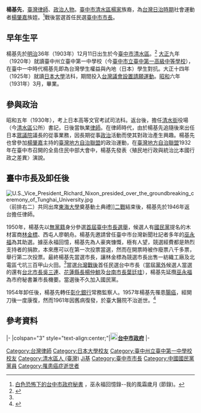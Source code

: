 {{Infobox_Prime_Minister
| name = 楊基先 
| image = 19521211楊基先.jpg
| country = 
| order = [[File:Flag_of_Taichung_City.svg|25px]][[臺中市_(省轄市)|臺中市]]（省轄市）第1任[[臺中市市長|市長]]
| term_start = 1951年2月1日
| term_end = 1954年6月2日
| predecessor = 首任
| successor = [[林金標|林金標]]
| nationality = {{JPN-EMP}}（1903年–1945年）<br>{{ROC}}（1945年–1961年）
| birth_date = 1903年12月11日
| birth_place = {{TWN-JPN}}[[臺中廳|臺中廳]][[牛罵頭支廳|牛罵頭支廳]]
| death_date ={{death date and age|1961|6|11|1903|12|11}}
| death_place ={{ROC}}[[臺北市|臺北市]][[臺大醫院|臺大醫院]]
| native place =
| constituency = 
| spouse = 楊朝榮
| party = 
| profession = 
| religion = 
| signature = 
| footnotes = 
}}
'''楊基先'''{{BD|1903年|12月11日|1961年|6月11日|catIdx=Yang楊}}，[[臺灣|臺灣]][[律師|律師]]、[[政治人物|政治人物]]。[[臺中市|臺中市]][[清水區_(台灣)|清水區]][[清水社口楊宅|楊家]]族裔，為[[台灣日治時期|台灣日治時期]]社會運動者[[楊肇嘉|楊肇嘉]]族姪。<ref name="#1">[http://www.taiwanus.net/people/moo/1_14.htm 白色恐怖下的台中市政府秘書] {{Wayback|url=http://www.taiwanus.net/people/moo/1_14.htm |date=20200911194206 }}，巫永福回憶錄--我的風霜歲月 (節錄)。</ref>戰後當選首任民選[[臺中市市長|臺中市市長]]。

== 早年生平 ==
楊基先於[[明治|明治]]36年（1903年）12月11日出生於今[[臺中市|臺中市]][[清水區_(台灣)|清水區]]。<ref>{{cite book|title=臺灣人士鑑|publisher=興南新聞社|year=1944}}</ref>
[[大正|大正]]九年（1920年）就讀臺中州立臺中第一中學校（今[[臺中市立臺中第一高級中等學校|臺中市立臺中第一高級中等學校]]），在臺中一中時代楊基先即為台灣學生權益與內地（日本）學生對抗。{{r|政|page=47}}大正十四年（1925年）就讀[[日本大學|日本大學]]法科，期間投入[[台灣議會設置請願運動|台灣議會設置請願運動]]。[[昭和|昭和]]六年（1931年）3月，畢業。

== 參與政治 ==
昭和五年（1930年），考上日本高等文官考試司法科。返台後，擔任[[清水街|清水街]]役場（今[[清水區_(臺灣)|清水區]]公所）書記，日後當執業[[律師|律師]]。在律師時代，由於楊基先追隨後來出任日本[[眾議院|眾議院]]議長的{{link-ja|清瀬一郎|清瀬一郎}}從事業務，因長期從事[[政治|政治]]活動而使其對政治產生興趣。{{r|政|page=47}}楊基先也曾參加[[楊肇嘉|楊肇嘉]]主持的[[臺灣地方自治聯盟|臺灣地方自治聯盟]]的政治運動，在[[臺灣地方自治聯盟|臺灣地方自治聯盟]]1932年在臺中市召開的全島住民中部大會中，楊基先發表〈殖民地行政與統治比本國行政之差異〉演說。{{r|臺|page=479}}

== 臺中市長及卸任後 ==
[[File:U.S._Vice_President_Richard_Nixon_presided_over_the_groundbreaking_ceremony_of_Tunghai_University.jpg|thumb]]（前排右二）共同出席[[東海大學_(台灣)|東海大學]]奠基動土典禮]][[二戰|二戰]]結束後，楊基先於1946年返台擔任律師。

1950年，楊基先以[[無黨籍|無黨籍]]身分參選[[1950年－1951年中華民國縣市長選舉#臺中市|首屆臺中市長選舉]]，候選人有[[國民黨|國民黨]]提名的木材富商[[林金標|林金標]]、西屯人廖朝舟。楊基先邀請曾任臺中市台灣新聞社記者多年的[[巫永福|巫永福]]為其助選。據巫永福回憶，楊基先為人豪爽慷慨，極有人望，競選經費都是熱烈支持者的捐款，本來應可以在第一次投票當選，然而在開票時被作廢票八千多票，舉行第二次投票。最終楊基先當選市長，讓林金標為競選市長出售一紡織工廠及北電區弋坑三百甲山火田。<ref name="#1"/>當選[[台灣|台灣]][[二戰|戰後]]首任民選台中市長（當屆[[黨外|黨外]]候選人當選的還有[[台北市長|台北市長]][[吳三連|吳三連]]、[[花蓮縣長|花蓮縣長]][[楊仲鯨|楊仲鯨]]及[[台南市長|台南市長]][[葉廷珪_(臺灣)|葉廷珪]]），楊基先延攬[[巫永福|巫永福]]為市府秘書兼市長機要。當選後不久加入國民黨。{{r|政|page=47}}

1954年卸任後，楊基先轉任[[彰化銀行|彰化銀行]]常務監察人。1957年楊基先罹患[[腸癌|腸癌]]，經開刀後一度康復，然而1961年因舊病復發，於臺大醫院不治逝世。{{r|政|page=48}}<ref>{{cite news |title=喪祭 |accessdate=2022-05-17 |work=聯合報 |date=1961-06-13}}</ref>

== 參考資料 ==
{{Reflist|2|refs=
<ref name="政">{{cite book |title=《政海浮沉錄》|author= |publisher= [[台灣時報|台灣時報]]社|isbn= |date=1977年9月}}</ref>
<ref name="臺">{{cite book |title=《臺灣民族運動史》|author= |publisher= 自立晚報社出版|isbn= |date=1971年}}</ref>
}}

{{start box}}
{{s-gov|roc}}
|-
|colspan="3" style="text-align:center;"|'''[[File:Seal_of_Taichung.svg|20px]][[台中市政府|台中市政府]]'''
|-
{{s-none|民選首任}}
{{s-title|[[台中市市長|台中市市長]]<br><small>第一屆<br>1951年6月2日－1954年6月2日}}
{{s-after|[[林金標|林金標]]}}
{{end box}}

{{臺中市市長}}
{{DEFAULTSORT:Yang楊}}
[[Category:台灣律師|Category:台灣律師]]
[[Category:日本大學校友|Category:日本大學校友]]
[[Category:臺中州立臺中第一中學校校友|Category:臺中州立臺中第一中學校校友]]
[[Category:清水區人_(臺灣)|Category:清水區人 (臺灣)]]
[[Category:楊姓|Ji基]]
[[Category:臺中市市長|Category:臺中市市長]]
[[Category:中國國民黨黨員|Category:中國國民黨黨員]]
[[Category:罹患癌症逝世者|Category:罹患癌症逝世者]]